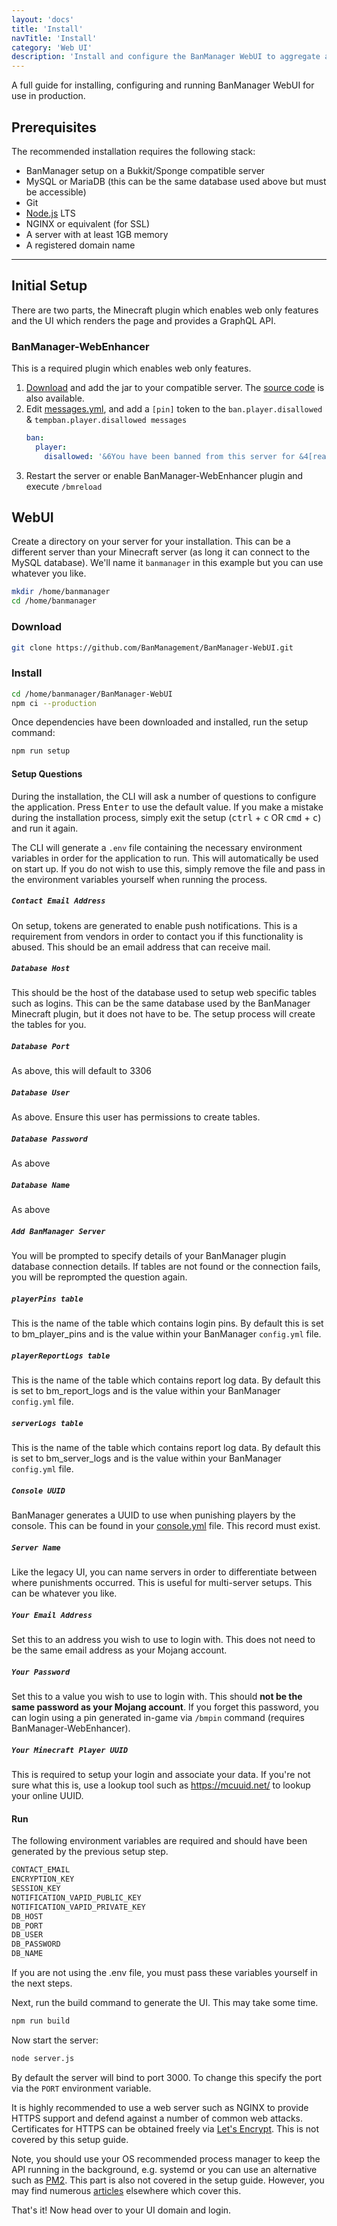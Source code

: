 ```yaml
---
layout: 'docs'
title: 'Install'
navTitle: 'Install'
category: 'Web UI'
description: 'Install and configure the BanManager WebUI to aggregate and manage punishment data from your mobile or computer'
---
```

A full guide for installing, configuring and running BanManager WebUI for use in production.

## Prerequisites
The recommended installation requires the following stack:
- BanManager setup on a Bukkit/Sponge compatible server
- MySQL or MariaDB (this can be the same database used above but must be accessible)
- Git
- [Node.js](https://nodejs.org/) LTS
- NGINX or equivalent (for SSL)
- A server with at least 1GB memory
- A registered domain name

---

## Initial Setup
There are two parts, the Minecraft plugin which enables web only features and the UI which renders the page and provides a GraphQL API.

### BanManager-WebEnhancer
This is a required plugin which enables web only features.

1. [Download](https://ci.frostcast.net/job/BanManager-WebEnhancer/) and add the jar to your compatible server. The [source code](https://github.com/BanManagement/BanManager-WebEnhancer) is also available.
1. Edit [messages.yml](/docs/banmanager/configuration/messages-yml), and add a `[pin]` token to the `ban.player.disallowed` & `tempban.player.disallowed messages`
    ```yml
    ban:
      player:
        disallowed: '&6You have been banned from this server for &4[reason] Use [pin]'
    ```
1. Restart the server or enable BanManager-WebEnhancer plugin and execute `/bmreload`

## WebUI
Create a directory on your server for your installation. This can be a different server than your Minecraft server (as long it can connect to the MySQL database). We'll name it `banmanager` in this example but you can use whatever you like.

```bash
mkdir /home/banmanager
cd /home/banmanager
```

### Download
```bash
git clone https://github.com/BanManagement/BanManager-WebUI.git
```

### Install
```bash
cd /home/banmanager/BanManager-WebUI
npm ci --production
```

Once dependencies have been downloaded and installed, run the setup command:
```bash
npm run setup
```

#### Setup Questions
During the installation, the CLI will ask a number of questions to configure the application. Press <kbd>Enter</kbd> to use the default value. If you make a mistake during the installation process, simply exit the setup (<kbd>ctrl</kbd> + <kbd>c</kbd> OR <kbd>cmd</kbd> + <kbd>c</kbd>) and run it again.

The CLI will generate a `.env` file containing the necessary environment variables in order for the application to run. This will automatically be used on start up. If you do not wish to use this, simply remove the file and pass in the environment variables yourself when running the process.

##### `Contact Email Address`
On setup, tokens are generated to enable push notifications. This is a requirement from vendors in order to contact you if this functionality is abused. This should be an email address that can receive mail.

##### `Database Host`
This should be the host of the database used to setup web specific tables such as logins. This can be the same database used by the BanManager Minecraft plugin, but it does not have to be. The setup process will create the tables for you.

##### `Database Port`
As above, this will default to 3306

##### `Database User`
As above. Ensure this user has permissions to create tables.

##### `Database Password`
As above

##### `Database Name`
As above

##### `Add BanManager Server`
You will be prompted to specify details of your BanManager plugin database connection details. If tables are not found or the connection fails, you will be reprompted the question again.

##### `playerPins table`

This is the name of the table which contains login pins. By default this is set to bm_player_pins and is the value within your BanManager `config.yml` file.

##### `playerReportLogs table`
This is the name of the table which contains report log data. By default this is set to bm_report_logs and is the value within your BanManager `config.yml` file.

##### `serverLogs table`
This is the name of the table which contains report log data. By default this is set to bm_server_logs and is the value within your BanManager `config.yml` file.

##### `Console UUID`
BanManager generates a UUID to use when punishing players by the console. This can be found in your [console.yml](/docs/banmanager/configuration/console-yml) file. This record must exist.

##### `Server Name`
Like the legacy UI, you can name servers in order to differentiate between where punishments occurred. This is useful for multi-server setups. This can be whatever you like.

##### `Your Email Address`
Set this to an address you wish to use to login with. This does not need to be the same email address as your Mojang account.

##### `Your Password`
Set this to a value you wish to use to login with. This should **not be the same password as your Mojang account**. If you forget this password, you can login using a pin generated in-game via `/bmpin` command (requires BanManager-WebEnhancer).

##### `Your Minecraft Player UUID`
This is required to setup your login and associate your data. If you're not sure what this is, use a lookup tool such as https://mcuuid.net/ to lookup your online UUID.

#### Run
The following environment variables are required and should have been generated by the previous setup step.

```bash
CONTACT_EMAIL
ENCRYPTION_KEY
SESSION_KEY
NOTIFICATION_VAPID_PUBLIC_KEY
NOTIFICATION_VAPID_PRIVATE_KEY
DB_HOST
DB_PORT
DB_USER
DB_PASSWORD
DB_NAME
```

If you are not using the .env file, you must pass these variables yourself in the next steps.

Next, run the build command to generate the UI. This may take some time.

```bash
npm run build
```

Now start the server:

```bash
node server.js
```

By default the server will bind to port 3000. To change this specify the port via the `PORT` environment variable.

It is highly recommended to use a web server such as NGINX to provide HTTPS support and defend against a number of common web attacks. Certificates for HTTPS can be obtained freely via [Let's Encrypt](https://letsencrypt.org/). This is not covered by this setup guide.

Note, you should use your OS recommended process manager to keep the API running in the background, e.g. systemd or you can use an alternative such as [PM2](https://github.com/Unitech/pm2). This part is also not covered in the setup guide. However, you may find numerous [articles](https://www.digitalocean.com/community/tutorials/how-to-set-up-a-node-js-application-for-production-on-ubuntu-16-04) elsewhere which cover this.

That's it! Now head over to your UI domain and login.
